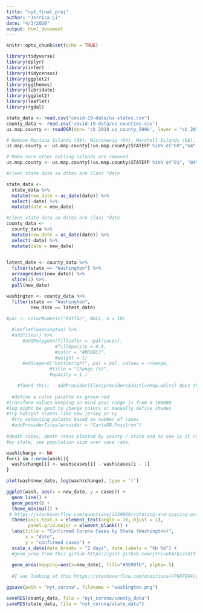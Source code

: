 ```yaml
---
title: "nyt_final_proj"
author: "Jerrica Li"
date: "4/3/2020"
output: html_document
---
```


```r
knitr::opts_chunk$set(echo = TRUE)
```

```r
library(tidyverse)
library(dplyr)
library(infer)
library(tidycensus)
library(ggplot2)
library(ggthemes)
library(lubridate)
library(ggplot2)
library(leaflet)
library(rgdal)
```

```r
state_data <- read.csv("covid-19-data/us-states.csv") 
county_data <- read.csv('covid-19-data/us-counties.csv')
us.map.county <- readOGR(dsn= 'cb_2018_us_county_500k', layer = "cb_2018_us_county_500k", stringsAsFactors = FALSE)

# Remove Mariana Islands (69), Micronesia (64), Marshall Islands (68), Palau (70), Minor Islands (74)
us.map.county <- us.map.county[!us.map.county$STATEFP %in% c("69","64", "68", "70", "74"),]

# Make sure other outling islands are removed.
us.map.county <- us.map.county[!us.map.county$STATEFP %in% c("81", "84", "86", "87", "89", "71", "76","95", "79"),]
```

```r
#clean state data so dates are class "date

state_data <- 
  state_data %>% 
  mutate(new_date = as_date(date)) %>% 
  select(-date) %>% 
  mutate(date = new_date)

#clean state data so dates are class "date
county_data <- 
  county_data %>% 
  mutate(new_date = as_date(date)) %>% 
  select(-date) %>% 
  mutate(date = new_date)
  
```

```r

latest_date <- county_data %>% 
  filter(state == "Washington") %>% 
  arrange(desc(new_date)) %>% 
  slice(1) %>% 
  pull(new_date)

washington <- county_data %>% 
  filter(state == "Washington", 
         new_date == latest_date)
  
#pal <- colorNumeric("RdYlGn", NULL, n = 10)

  #leaflet(washington) %>% 
  #addTiles() %>%
      #addPolygons(fillColor = ~pal(cases),
                  #fillOpacity = 0.8,
                  #color = "#BDBDC3",
                  #weight = 1) 
      #addLegend("bottomright", pal = pal, values = ~change,
                #title = "Change (%)",
                #opacity = 1 )

    #found this;   addProviderTiles(providers$JusticeMap.white) does that work??
  
  #define a color palette ex green-red
#transform values keeping in mind your range is from 0-100000
#log might be good to change colors or manually define shades 
#try hotspot states like new jersey or ny 
  #try selecting palates based on number of cases 
  #addProviderTiles(provider = "CartoDB.Positron")
  
#death rates, death rates plotted by county / state and to see is it rural places? urban cities? the south? 
#by state, see population size over case rate, 

```









```r

wash$change <- NA
for(i in 2:nrow(wash)){
  wash$change[i] <- wash$cases[i] - wash$cases[i - 1]
}

plot(wash$new_date, log(wash$change), type = 'l')

```



```r

ggplot(wash, aes(x = new_date, y = cases)) +
  geom_line() +
  geom_point() + 
  theme_minimal() +
 # https://stackoverflow.com/questions/1330989/rotating-and-spacing-axis-labels-in-ggplot2
  theme(axis.text.x = element_text(angle = 70, hjust = 1), 
        panel.grid.major = element_blank()) + 
  labs(title = "Confirmed Corona Cases by State (Washington)", 
       x = "date", 
       y = "confirmed cases") +
  scale_x_date(date_breaks = "2 days", date_labels = "%b %d") +
  #geom_area from this github https://gist.github.com/jtrive84/b1a5d191358883dea1d511d8c78929b6#file-ggplot_auc-r-L9
  
  geom_area(mapping=aes(x=new_date), fill="#9898fb", alpha=.5) 
  
  #I was looking at this https://stackoverflow.com/questions/47667994/ggplot-x-axis-labels-with-all-x-axis-values for the longest time before I realized that I can change this by using scale_x_date()

```

```r
ggsave(path = "nyt_corona", filename = "washington.png")
```

```r
saveRDS(county_data, file = "nyt_corona/county_data")
saveRDS(state_data, file = "nyt_corona/state_data")
```

